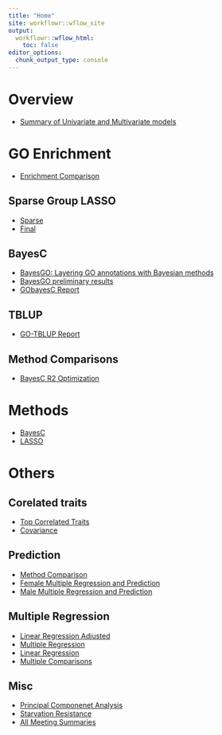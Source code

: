 ```yaml
---
title: "Home"
site: workflowr::wflow_site
output:
  workflowr::wflow_html:
    toc: false
editor_options:
  chunk_output_type: console
---
```


# Overview
+ [Summary of Univariate and Multivariate models](allHist.html)




# GO Enrichment
+ [Enrichment Comparison](enrich.html)

## Sparse Group LASSO
 + [Sparse](sparseComp.html)
 + [Final](parsely.html)

## BayesC
+ [BayesGO: Layering GO annotations with Bayesian methods](goPlots.html)
+ [BayesGO preliminary results](bigGO.html)
+ [GObayesC Report](goReport.html)

## TBLUP
+ [GO-TBLUP Report](blupUp.html)

## Method Comparisons
+ [BayesC R2 Optimization](goBayesCor.html)

# Methods
+ [BayesC](man-BayesC.html)
+ [LASSO](lasso-OP.html)

# Others
## Corelated traits 
+ [Top Correlated Traits](top3.html)
+ [Covariance](covCor.html)

## Prediction
+ [Method Comparison](methodComp.html)
+ [Female Multiple Regression and Prediction](predict.html)
+ [Male Multiple Regression and Prediction](rewrite.html)

## Multiple Regression
+ [Linear Regression Adjusted](linearReg.html)
+ [Multiple Regression](multiReg.html)
+ [Linear Regression](linReg.html)
+ [Multiple Comparisons](multiComp.html)

## Misc
+ [Principal Componenet Analysis](pca.html)
+ [Starvation Resistance](starve.html)
+ [All Meeting Summaries](recap.html)
